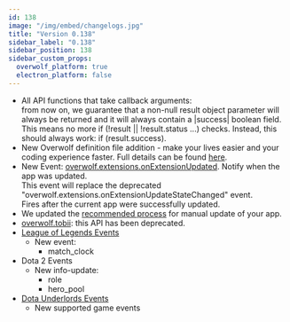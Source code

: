 ```yaml
---
id: 138
image: "/img/embed/changelogs.jpg"
title: "Version 0.138"
sidebar_label: "0.138"
sidebar_position: 138
sidebar_custom_props:
  overwolf_platform: true
  electron_platform: false
---
```


* All API functions that take callback arguments:  
from now on, we guarantee that a non-null result object parameter will always be returned and it will always contain a |success| boolean field.  
This means no more if (!result || !result.status ...) checks. Instead, this should always work: if (result.success).
* New Overwolf definition file addition -  make your lives easier and your coding experience faster. Full details can be found [here](/topics/best-practices/type-definition-file).
* New Event: [overwolf.extensions.onExtensionUpdated](/api/extensions#onextensionupdated). Notify when the app was updated.  
  This event will replace the deprecated "overwolf.extensions.onExtensionUpdateStateChanged" event.   
  Fires after the current app were successfully updated.
* We updated the [recommended process](/start/maintain-your-app/submit-an-app-update#forced-user-updates) for manual update of your app.
* [overwolf.tobii](/api/deprecated/obsolete/tobii): this API has been deprecated.
* [League of Legends Events](/api/games/events/league-of-legends)
  * New event:
    * match_clock
* Dota 2 Events
  * New info-update:
    * role
    * hero_pool
* [Dota Underlords Events](/api/games/events/dota-underlords)
  * New supported game events
  
